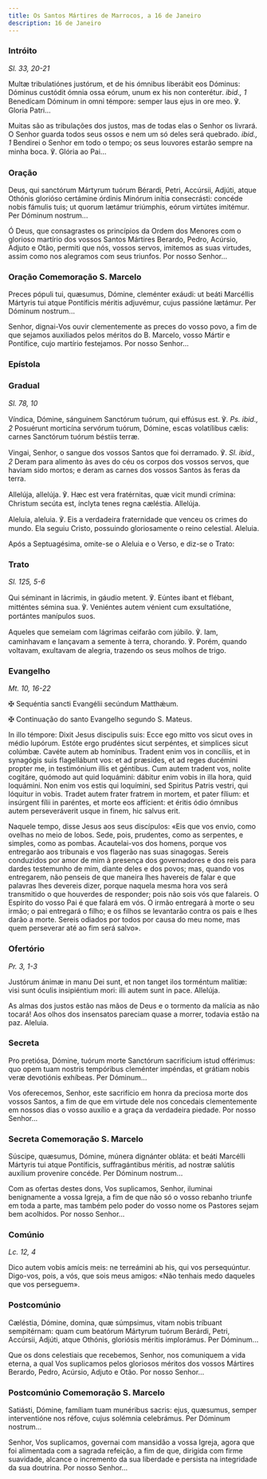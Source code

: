 ```yaml
---
title: Os Santos Mártires de Marrocos, a 16 de Janeiro
description: 16 de Janeiro
---
```


### Intróito

<em>Sl. 33, 20-21</em>

<div class="side-by-side not-content">

Multæ tribulatiónes justórum, et de his ómnibus liberábit eos Dóminus: Dóminus custódit ómnia ossa eórum, unum ex his non conterétur. <em>ibid., 1</em> Benedícam Dóminum in omni témpore: semper laus ejus in ore meo. ℣. Gloria Patri...

Muitas são as tribulações dos justos, mas de todas elas o Senhor os livrará. O Senhor guarda todos seus ossos e nem um só deles será quebrado. <em>ibid., 1</em> Bendirei o Senhor em todo o tempo; os seus louvores estarão sempre na minha boca. ℣. Glória ao Pai...

</div>

### Oração

<div class="side-by-side not-content">

Deus, qui sanctórum Mártyrum tuórum Bérardi, Petri, Accúrsii, Adjúti, atque Othónis glorióso certámine órdinis Minórum inítia consecrásti: concéde nobis fámulis tuis; ut quorum lætámur triúmphis, eórum virtútes imitémur. Per Dóminum nostrum...

Ó Deus, que consagrastes os princípios da Ordem dos Menores com o glorioso martírio dos vossos Santos Mártires Berardo, Pedro, Acúrsio, Adjuto e Otão, permiti que nós, vossos servos, imitemos as suas virtudes, assim como nos alegramos com seus triunfos. Por nosso Senhor...

</div>

### Oração Comemoração S. Marcelo

<div class="side-by-side not-content">

Preces pópuli tui, quæsumus, Dómine, cleménter exáudi: ut beáti Marcéllis Mártyris tui atque Pontíficis méritis adjuvémur, cujus passióne lætámur. Per Dóminum nostrum...

Senhor, dignai-Vos ouvir clementemente as preces do vosso povo, a fim de que sejamos auxiliados pelos méritos do B. Marcelo, vosso Mártir e Pontífice, cujo martírio festejamos. Por nosso Senhor...

</div>

### Epístola


<LinkCard
  href="/missal/comum/15confessoresnaopontifices2#epístola"
  title="Confessores não Pontífices - Missa Justus ut palma"
/>

### Gradual

<em>Sl. 78, 10</em>

<div class="side-by-side not-content">

Víndica, Dómine, sánguinem Sanctórum tuórum, qui effúsus est. ℣. <em>Ps. ibid., 2</em> Posuérunt morticína servórum tuórum, Dómine, escas volatílibus cælis: carnes Sanctórum tuórum béstiis terræ.

Vingai, Senhor, o sangue dos vossos Santos que foi derramado. ℣. <em>Sl. ibid., 2</em> Deram para alimento às aves do céu os corpos dos vossos servos, que haviam sido mortos; e deram as carnes dos vossos Santos às feras da terra.

Allelúja, allelúja. ℣. Hæc est vera fratérnitas, quæ vicit mundi crímina: Christum secúta est, ínclyta tenes regna cæléstia. Allelúja.

Aleluia, aleluia. ℣. Eis a verdadeira fraternidade que venceu os crimes do mundo. Ela seguiu Cristo, possuindo gloriosamente o reino celestial. Aleluia.

</div>

<aside>
  Após a Septuagésima, omite-se o Aleluia e o Verso, e diz-se o Trato:
</aside>

### Trato

<em>Sl. 125, 5-6</em>

<div class="side-by-side not-content">

Qui séminant in lácrimis, in gáudio metent. ℣. Eúntes ibant et flébant, mitténtes sémina sua. ℣. Veniéntes autem vénient cum exsultatióne, portántes manípulos suos.

Aqueles que semeiam com lágrimas ceifarão com júbilo. ℣. Iam, caminhavam e lançavam a semente à terra, chorando. ℣. Porém, quando voltavam, exultavam de alegria, trazendo os seus molhos de trigo.

</div>

### Evangelho

<em>Mt. 10, 16-22</em>

<div class="side-by-side not-content">

<span class="cross text-red-500">✠</span> Sequéntia sancti Evangélii secúndum Matthǽum.

<span class="cross text-red-500">✠</span> Continuação do santo Evangelho segundo S. Mateus.

In illo témpore: Dixit Jesus discipulis suis: Ecce ego mitto vos sicut oves in médio lupórum. Estóte ergo prudéntes sicut serpéntes, et simplices sicut colúmbæ. Cavéte autem ab homínibus. Tradent enim vos in concíliis, et in synagógis suis flagellábunt vos: et ad præsides, et ad reges ducémini propter me, in testimónium illis et géntibus. Cum autem tradent vos, nolite cogitáre, quómodo aut quid loquámini: dábitur enim vobis in illa hora, quid loquámini. Non enim vos estis qui loquímini, sed Spiritus Patris vestri, qui lóquitur in vobis. Tradet autem frater fratrem in mortem, et pater fílium: et insúrgent fílii in paréntes, et morte eos affícient: et éritis ódio ómnibus autem perseveráverit usque in finem, hic salvus erit.

Naquele tempo, disse Jesus aos seus discípulos: «Eis que vos envio, como ovelhas no meio de lobos. Sede, pois, prudentes, como as serpentes, e simples, como as pombas. Acautelai-vos dos homens, porque vos entregarão aos tribunais e vos flagerão nas suas sinagogas. Sereis conduzidos por amor de mim à presença dos governadores e dos reis para dardes testemunho de mim, diante deles e dos povos; mas, quando vos entregarem, não penseis de que maneira lhes havereis de falar e que palavras lhes devereis dizer, porque naquela mesma hora vos será transmitido o que houverdes de responder; pois não sois vós que falareis. O Espírito do vosso Pai é que falará em vós. O irmão entregará à morte o seu irmão; o pai entregará o filho; e os filhos se levantarão contra os pais e lhes darão a morte. Sereis odiados por todos por causa do meu nome, mas quem perseverar até ao fim será salvo».

</div>

### Ofertório

<em>Pr. 3, 1-3</em>

<div class="side-by-side not-content">

Justórum ánimæ in manu Dei sunt, et non tanget ilos torméntum malítiæ: visi sunt óculis insipiéntium mori: illi autem sunt in pace. Allelúja.

As almas dos justos estão nas mãos de Deus e o tormento da malícia as não tocará! Aos olhos dos insensatos pareciam quase a morrer, todavia estão na paz. Aleluia.

</div>

### Secreta

<div class="side-by-side not-content">

Pro pretiósa, Dómine, tuórum morte Sanctórum sacrifícium istud offérimus: quo opem tuam nostris tempóribus cleménter impéndas, et grátiam nobis veræ devotiónis exhíbeas. Per Dóminum...

Vos oferecemos, Senhor, este sacrifício em honra da preciosa morte dos vossos Santos, a fim de que em virtude dele nos concedais clementemente em nossos dias o vosso auxílio e a graça da verdadeira piedade. Por nosso Senhor...

</div>

### Secreta Comemoração S. Marcelo

<div class="side-by-side not-content">

Súscipe, quæsumus, Dómine, múnera dignánter obláta: et beáti Marcélli Mártyris tui atque Pontíficis, suffragántibus méritis, ad nostræ salútis auxílium provenire concéde. Per Dóminum nostrum...

Com as ofertas destes dons, Vos suplicamos, Senhor, iluminai benignamente a vossa Igreja, a fim de que não só o vosso rebanho triunfe em toda a parte, mas também pelo poder do vosso nome os Pastores sejam bem acolhidos. Por nosso Senhor...

</div>

### Comúnio

<em>Lc. 12, 4</em>

<div class="side-by-side not-content">

Dico autem vobis amícis meis: ne terreámini ab his, qui vos persequúntur. Digo-vos, pois, a vós, que sois meus amigos: «Não tenhais medo daqueles que vos perseguem».

</div>

### Postcomúnio

<div class="side-by-side not-content">

Cæléstia, Dómine, domina, quæ súmpsimus, vitam nobis tríbuant sempitérnam: quam cum beatórum Mártyrum tuórum Berárdi, Petri, Accúrsii, Adjúti, atque Othónis, gloriósis méritis implorámus. Per Dóminum...

Que os dons celestiais que recebemos, Senhor, nos comuniquem a vida eterna, a qual Vos suplicamos pelos gloriosos méritos dos vossos Mártires Berardo, Pedro, Acúrsio, Adjuto e Otão. Por nosso Senhor...

</div>

### Postcomúnio Comemoração S. Marcelo

<div class="side-by-side not-content">

Satiásti, Dómine, famíliam tuam munéribus sacris: ejus, quæsumus, semper interventióne nos réfove, cujus solémnia celebrámus. Per Dóminum nostrum...

Senhor, Vos suplicamos, governai com mansidão a vossa Igreja, agora que foi alimentada com a sagrada refeição, a fim de que, dirigida com firme suavidade, alcance o incremento da sua liberdade e persista na integridade da sua doutrina. Por nosso Senhor...

</div>
